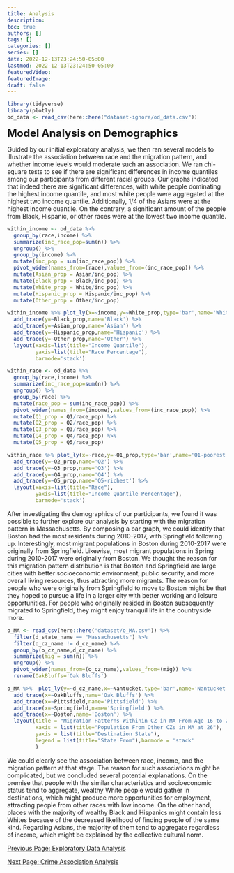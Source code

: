 ```yaml
---
title: Analysis
description:
toc: true
authors: []
tags: []
categories: []
series: []
date: 2022-12-13T23:24:50-05:00
lastmod: 2022-12-13T23:24:50-05:00
featuredVideo:
featuredImage:
draft: false
---
```

```r
library(tidyverse)
library(plotly)
od_data <- read_csv(here::here("dataset-ignore/od_data.csv")) 
```

<font size="5"><b>Model Analysis on Demographics</font></b>


Guided by our initial exploratory analysis, we then ran several models to illustrate the association between race and the migration pattern, and whether income levels would moderate such an association. We ran chi-square tests to see if there are significant differences in income quantiles among our participants from different racial groups. Our graphs indicated that indeed there are significant differences, with white people dominating the highest income quantile, and most white people were aggregated at the highest two income quantile. Additionally, 1/4 of the Asians were at the highest income quantile. On the contrary, a significant amount of the people from Black, Hispanic, or other races were at the lowest two income quantile. 

```r
within_income <- od_data %>%  
  group_by(race,income) %>%
  summarize(inc_race_pop=sum(n)) %>%
  ungroup() %>%
  group_by(income) %>%
  mutate(inc_pop = sum(inc_race_pop)) %>%
  pivot_wider(names_from=(race),values_from=(inc_race_pop)) %>%
  mutate(Asian_prop = Asian/inc_pop) %>%
  mutate(Black_prop = Black/inc_pop) %>%
  mutate(White_prop = White/inc_pop) %>%
  mutate(Hispanic_prop = Hispanic/inc_pop) %>%
  mutate(Other_prop = Other/inc_pop)

within_income %>% plot_ly(x=~income,y=~White_prop,type='bar',name='White') %>%
  add_trace(y=~Black_prop,name='Black') %>%
  add_trace(y=~Asian_prop,name='Asian') %>%
  add_trace(y=~Hispanic_prop,name='Hispanic') %>%
  add_trace(y=~Other_prop,name='Other') %>%
  layout(xaxis=list(title="Income Quantile"),
         yaxis=list(title="Race Percentage"),
         barmode='stack')
```
```r
within_race <- od_data %>%
  group_by(race,income) %>%
  summarize(inc_race_pop=sum(n)) %>%
  ungroup() %>%
  group_by(race) %>%
  mutate(race_pop = sum(inc_race_pop)) %>%
  pivot_wider(names_from=(income),values_from=(inc_race_pop)) %>%
  mutate(Q1_prop = Q1/race_pop) %>%
  mutate(Q2_prop = Q2/race_pop) %>%
  mutate(Q3_prop = Q3/race_pop) %>%
  mutate(Q4_prop = Q4/race_pop) %>%
  mutate(Q5_prop = Q5/race_pop)

within_race %>% plot_ly(x=~race,y=~Q1_prop,type='bar',name='Q1-poorest') %>%
  add_trace(y=~Q2_prop,name='Q2') %>%
  add_trace(y=~Q3_prop,name='Q3') %>%
  add_trace(y=~Q4_prop,name='Q4') %>%
  add_trace(y=~Q5_prop,name='Q5-richest') %>%
  layout(xaxis=list(title="Race"),
         yaxis=list(title="Income Quantile Percentage"),
         barmode='stack')
```

After investigating the demographics of our participants, we found it was possible to further explore our analysis by starting with the migration pattern in Massachusetts. By composing a bar graph, we could identify that Boston had the most residents during 2010-2017, with Springfield following up. Interestingly, most migrant populations in Boston during 2010-2017 were originally from Springfield. Likewise, most migrant populations in Spring during 2010-2017 were originally from Boston. We thought the reason for this migration pattern distribution is that Boston and Springfield are large cities with better socioeconomic environment, public security, and more overall living resources, thus attracting more migrants. The reason for people who were originally from Springfield to move to Boston might be that they hoped to pursue a life in a larger city with better working and leisure opportunities. For people who originally resided in Boston subsequently migrated to Springfield, they might enjoy tranquil life in the countryside more.

```r
o_MA <- read_csv(here::here("dataset/o_MA.csv")) %>%
  filter(d_state_name == "Massachusetts") %>%
  filter(o_cz_name != d_cz_name) %>%
  group_by(o_cz_name,d_cz_name) %>%
  summarize(mig = sum(n)) %>%
  ungroup() %>%
  pivot_wider(names_from=(o_cz_name),values_from=(mig)) %>%
  rename(OakBluffs='Oak Bluffs')

o_MA %>%  plot_ly(y=~d_cz_name,x=~Nantucket,type='bar',name='Nantucket') %>%
  add_trace(x=~OakBluffs,name='Oak Bluffs') %>%
  add_trace(x=~Pittsfield,name='Pittsfield') %>%
  add_trace(x=~Springfield,name='Springfield') %>%
  add_trace(x=~Boston,name='Boston') %>%
  layout(title = "Migration Patterns Withinin CZ in MA From Age 16 to 26",
         xaxis = list(title="Population From Other CZs in MA at 26"),
         yaxis = list(title="Destination State"),
         legend = list(title="State From"),barmode = 'stack'
         )
```

We could clearly see the association between race, income, and the migration pattern at that stage. The reason for such associations might be complicated, but we concluded several potential explanations. On the premise that people with the similar characteristics and socioeconomic status tend to aggregate, wealthy White people would gather in destinations, which might produce more opportunities for employment, attracting people from other races with low income. On the other hand, places with the majority of wealthy Black and Hispanics might contain less Whites because of the decreased likelihood of finding people of the same kind. Regarding Asians, the majority of them tend to aggregate regardless of income, which might be explained by the collective cultural norm.


[Previous Page: Exploratory Data Analysis](/analysis2/)

[Next Page: Crime Association Analysis](/analysis4/)

